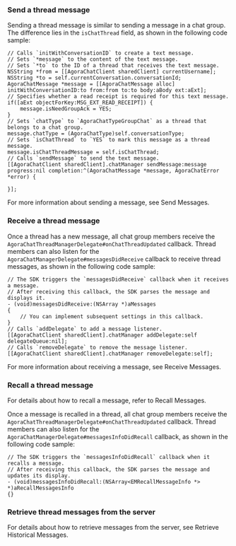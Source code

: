 <PlatformWrapper platform="ios">

### Send a thread message

Sending a thread message is similar to sending a message in a chat group. The difference lies in the `isChatThread` field, as shown in the following code sample:

```objc
// Calls `initWithConversationID` to create a text message. 
// Sets `*message` to the content of the text message.
// Sets `*to` to the ID of a thread that receives the text message.
NSString *from = [[AgoraChatClient sharedClient] currentUsername];
NSString *to = self.currentConversation.conversationId;
AgoraChatMessage *message = [[AgoraChatMessage alloc] initWithConversationID:to from:from to:to body:aBody ext:aExt];
// Specifies whether a read receipt is required for this text message.
if([aExt objectForKey:MSG_EXT_READ_RECEIPT]) {
    message.isNeedGroupAck = YES;
}
// Sets `chatType` to `AgoraChatTypeGroupChat` as a thread that belongs to a chat group.
message.chatType = (AgoraChatType)self.conversationType;
// Sets `isChatThread` to `YES` to mark this message as a thread message.
message.isChatThreadMessage = self.isChatThread;
// Calls `sendMessage` to send the text message.
[[AgoraChatClient sharedClient].chatManager sendMessage:message progress:nil completion:^(AgoraChatMessage *message, AgoraChatError *error) {

}];
```

For more information about sending a message, see <Link to="/agora-chat/client-api/messages/send-receive-messages?platform={{platform.PATH}}#send-a-text-message">Send Messages</Link>.


### Receive a thread message

Once a thread has a new message, all chat group members receive the `AgoraChatThreadManagerDelegate#onChatThreadUpdated` callback. Thread members can also listen for the `AgoraChatManagerDelegate#messagesDidReceive` callback to receive thread messages, as shown in the following code sample:

```objc
// The SDK triggers the `messagesDidReceive` callback when it receives a message.
// After receiving this callback, the SDK parses the message and displays it.
- (void)messagesDidReceive:(NSArray *)aMessages
{
    // You can implement subsequent settings in this callback.
}
// Calls `addDelegate` to add a message listener.
[[AgoraChatClient sharedClient].chatManager addDelegate:self delegateQueue:nil];
// Calls `removeDelegate` to remove the message listener.
[[AgoraChatClient sharedClient].chatManager removeDelegate:self];
```

For more information about receiving a message, see <Link to="/agora-chat/client-api/messages/send-receive-messages?platform={{platform.PATH}}#receive-a-message">Receive Messages</Link>.


### Recall a thread message

For details about how to recall a message, refer to <Link to="/agora-chat/client-api/messages/send-receive-messages?platform={{platform.PATH}}#recall-a-message">Recall Messages</Link>.

Once a message is recalled in a thread, all chat group members receive the `AgoraChatThreadManagerDelegate#onChatThreadUpdated` callback. Thread members can also listen for the `AgoraChatManagerDelegate#messagesInfoDidRecall` callback, as shown in the following code sample:

```objc
// The SDK triggers the `messagesInfoDidRecall` callback when it recalls a message.
// After receiving this callback, the SDK parses the message and updates its display.
- (void)messagesInfoDidRecall:(NSArray<EMRecallMessageInfo *> *)aRecallMessagesInfo
{}
```

### Retrieve thread messages from the server

For details about how to retrieve messages from the server, see <Link to="/agora-chat/client-api/messages/retrieve-messages?platform={{platform.PATH}}#retrieve-historical-messages-of-the-specified-conversation">Retrieve Historical Messages</Link>.

</PlatformWrapper>